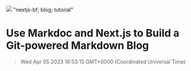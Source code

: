 ![](https://uploads-ssl.webflow.com/6143afec68f555387049efb3/63ebb738f94da42b777574e4_markdoc_0d265e06587d59d3892a20d671cce1ad_2000.jpeg)
"nextjs-bf; blog; tutorial"
# Use Markdoc and Next.js to Build a Git-powered Markdown Blog
> Wed Apr 05 2023 16:53:15 GMT+0000 (Coordinated Universal Time)
